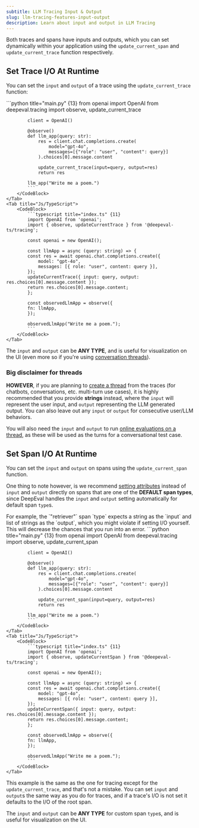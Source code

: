 ```yaml
---
subtitle: LLM Tracing Input & Output
slug: llm-tracing-features-input-output
description: Learn about input and output in LLM Tracing
---
```


Both traces and spans have inputs and outputs, which you can set dynamically within your application using the `update_current_span` and `update_current_trace` function respectively.

## Set Trace I/O At Runtime

You can set the `input` and `output` of a trace using the `update_current_trace` function:

<Tabs>
    <Tab title="Python">
        <CodeBlock>
            ```python title="main.py" {13}
            from openai import OpenAI
            from deepeval.tracing import observe, update_current_trace
            
            client = OpenAI()
            
            @observe()
            def llm_app(query: str):
                res = client.chat.completions.create(
                    model="gpt-4o",
                    messages=[{"role": "user", "content": query}]
                ).choices[0].message.content
            
                update_current_trace(input=query, output=res)
                return res
            
            llm_app("Write me a poem.")
            ```
        </CodeBlock>
    </Tab>
    <Tab title="Js/TypeScript">
        <CodeBlock>
            ```typescript title="index.ts" {11}
            import OpenAI from 'openai';
            import { observe, updateCurrentTrace } from '@deepeval-ts/tracing';
            
            const openai = new OpenAI();
            
            const llmApp = async (query: string) => {
            const res = await openai.chat.completions.create({
                model: "gpt-4o",
                messages: [{ role: "user", content: query }],
            });
            updateCurrentTrace({ input: query, output: res.choices[0].message.content });
            return res.choices[0].message.content;
            };

            const observedLlmApp = observe({
            fn: llmApp,
            });

            observedLlmApp("Write me a poem.");
            ```
        </CodeBlock>
    </Tab>
</Tabs>


The `input` and `output` can be **ANY TYPE**, and is useful for visualization on the UI (even more so if you're using [conversation threads](/docs/llm-tracing/tracing-features/threads)).

### Big disclaimer for threads

**HOWEVER**, if you are planning to [create a thread](/docs/llm-tracing/tracing-features/threads) from the traces (for chatbots, conversations, etc. multi-turn use cases), it is highly recommended that you provide **strings** instead, where the `input` will represent the user input, and `output` representing the LLM generated output. You can also leave out any `input` or `output` for consecutive user/LLM behaviors. 

You will also need the `input` and `output` to run [online evaluations on a thread](/docs/llm-tracing/evaluations#online-evals-for-threads), as these will be used as the turns for a conversational test case.

## Set Span I/O At Runtime


You can set the `input` and `output` on spans using the `update_current_span` function.

One thing to note however, is we recommend [setting attributes](/docs/llm-tracing/tracing-features/attributes) instead of `input` and `output` directly on spans that are one of the **DEFAULT span types**, since DeepEval handles the `input` and `output` setting automatically for default span `type`s. 

<Callout>
For example, the `"retriever"` span `type` expects a string as the `input` and list of strings as the `output`, which you might violate if setting I/O yourself. This will decrease the chances that you run into an error.
</Callout>

<Tabs>
    <Tab title="Python">
        <CodeBlock>
            ```python title="main.py" {13}
            from openai import OpenAI
            from deepeval.tracing import observe, update_current_span
            
            client = OpenAI()
            
            @observe()
            def llm_app(query: str):
                res = client.chat.completions.create(
                    model="gpt-4o",
                    messages=[{"role": "user", "content": query}]
                ).choices[0].message.content
            
                update_current_span(input=query, output=res)
                return res
            
            llm_app("Write me a poem.")
            ```
        </CodeBlock>
    </Tab>
    <Tab title="Js/TypeScript">
        <CodeBlock>
            ```typescript title="index.ts" {11}
            import OpenAI from 'openai';
            import { observe, updateCurrentSpan } from '@deepeval-ts/tracing';

            const openai = new OpenAI();
                
            const llmApp = async (query: string) => {
            const res = await openai.chat.completions.create({
                model: "gpt-4o",
                messages: [{ role: "user", content: query }],
            });
            updateCurrentSpan({ input: query, output: res.choices[0].message.content });
            return res.choices[0].message.content;
            };

            const observedLlmApp = observe({
            fn: llmApp,
            });

            observedLlmApp("Write me a poem.");
            ```
        </CodeBlock>
    </Tab>
</Tabs>

This example is the same as the one for tracing except for the `update_current_trace`, and that's not a mistake. You can set `input` and `output`s the same way as you do for traces, and if a trace's I/O is not set it defaults to the I/O of the root span.

The `input` and `output` can be **ANY TYPE** for custom span `type`s, and is useful for visualization on the UI.
